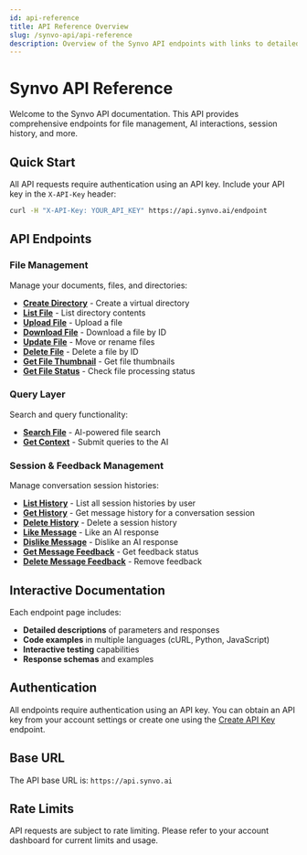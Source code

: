 ```yaml
---
id: api-reference
title: API Reference Overview
slug: /synvo-api/api-reference
description: Overview of the Synvo API endpoints with links to detailed documentation for each endpoint.
---
```


# Synvo API Reference

Welcome to the Synvo API documentation. This API provides comprehensive endpoints for file management, AI interactions, session history, and more.

## Quick Start

All API requests require authentication using an API key. Include your API key in the `X-API-Key` header:

```bash
curl -H "X-API-Key: YOUR_API_KEY" https://api.synvo.ai/endpoint
```

## API Endpoints

### File Management
Manage your documents, files, and directories:

- **[Create Directory](/docs/1.0/synvo-api/create-directory)** - Create a virtual directory
- **[List File](/docs/1.0/synvo-api/list-files)** - List directory contents
- **[Upload File](/docs/1.0/synvo-api/upload-file)** - Upload a file
- **[Download File](/docs/1.0/synvo-api/download-file)** - Download a file by ID
- **[Update File](/docs/1.0/synvo-api/update-file)** - Move or rename files
- **[Delete File](/docs/1.0/synvo-api/delete-file)** - Delete a file by ID
- **[Get File Thumbnail](/docs/1.0/synvo-api/get-file-thumbnail)** - Get file thumbnails
- **[Get File Status](/docs/1.0/synvo-api/get-file-status)** - Check file processing status

### Query Layer
Search and query functionality:

- **[Search File](/docs/1.0/synvo-api/file-search)** - AI-powered file search
- **[Get Context](/docs/1.0/synvo-api/query-ai)** - Submit queries to the AI

### Session & Feedback Management
Manage conversation session histories:

- **[List History](/docs/1.0/synvo-api/list-history)** - List all session histories by user
- **[Get History](/docs/1.0/synvo-api/get-session)** - Get message history for a conversation session
- **[Delete History](/docs/1.0/synvo-api/delete-session)** - Delete a session history
- **[Like Message](/docs/1.0/synvo-api/like-message)** - Like an AI response
- **[Dislike Message](/docs/1.0/synvo-api/dislike-message)** - Dislike an AI response
- **[Get Message Feedback](/docs/1.0/synvo-api/get-message-feedback)** - Get feedback status
- **[Delete Message Feedback](/docs/1.0/synvo-api/cancel-message-feedback)** - Remove feedback


## Interactive Documentation

Each endpoint page includes:
- **Detailed descriptions** of parameters and responses
- **Code examples** in multiple languages (cURL, Python, JavaScript)
- **Interactive testing** capabilities
- **Response schemas** and examples

## Authentication

All endpoints require authentication using an API key. You can obtain an API key from your account settings or create one using the [Create API Key](/docs/1.0/synvo-api/create-api-key) endpoint.

## Base URL

The API base URL is: `https://api.synvo.ai`

## Rate Limits

API requests are subject to rate limiting. Please refer to your account dashboard for current limits and usage.

